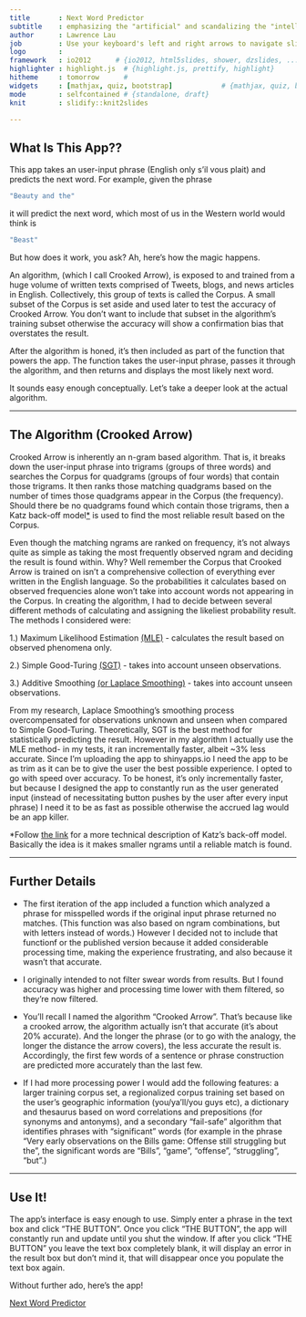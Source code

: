 ```yaml
---
title       : Next Word Predictor
subtitle    : emphasizing the "artificial" and scandalizing the "intelligence" in A.I. 
author      : Lawrence Lau
job         : Use your keyboard's left and right arrows to navigate slides
logo        : 
framework   : io2012      # {io2012, html5slides, shower, dzslides, ...}
highlighter : highlight.js  # {highlight.js, prettify, highlight}
hitheme     : tomorrow      # 
widgets     : [mathjax, quiz, bootstrap]            # {mathjax, quiz, bootstrap}
mode        : selfcontained # {standalone, draft}
knit        : slidify::knit2slides

---
```


## What Is This App??

This app takes an user-input phrase (English only s'il vous plait) and predicts the next word. For example, given the phrase 
```r
"Beauty and the"
```

it will predict the next word, which most of us in the Western world would think is 

```r
"Beast"  
```

But how does it work, you ask?  Ah, here's how the magic happens.

An algorithm, (which I call Crooked Arrow), is exposed to and trained from a huge volume of written texts comprised of Tweets, blogs, and news articles in English.  Collectively, this group of texts is called the Corpus.  A small subset of the Corpus is set aside and used later to test the accuracy of Crooked Arrow. You don't want to include that subset in the algorithm's training subset otherwise the accuracy will show a confirmation bias that overstates the result.  

After the algorithm is honed, it's then included as part of the function that powers the app.  The function takes the user-input phrase, passes it through the algorithm, and then returns and displays the most likely next word.  

It sounds easy enough conceptually.  Let's take a deeper look at the actual algorithm.  

--- 

## The Algorithm (Crooked Arrow)

Crooked Arrow is inherently an n-gram based algorithm. That is, it breaks down the user-input phrase into trigrams (groups of three words) and searches the Corpus for quadgrams (groups of four words) that contain those trigrams.  It then ranks those matching quadgrams based on the number of times those quadgrams appear in the Corpus (the frequency).  Should there be no quadgrams found which contain those trigrams, then a Katz back-off model[*](https://en.wikipedia.org/wiki/Katz%27s_back-off_model) is used to find the most reliable result based on the Corpus. 

Even though the matching ngrams are ranked on frequency, it's not always quite as simple as taking the most frequently observed ngram and deciding the result is found within.  Why?  Well remember the Corpus that Crooked Arrow is trained on isn't a comprehensive collection of everything ever written in the English language. So the probabilities it calculates based on observed frequencies alone  won't take into account words not appearing in the Corpus. In creating the algorithm, I had to decide between several different methods of calculating and assigning the likeliest probability result.  The methods I considered were:

1.)  Maximum Likelihood Estimation [(MLE)](http://en.wikipedia.org/wiki/Maximum_likelihood) - calculates the result based on observed phenomena only. 

2.)  Simple Good-Turing [(SGT)](http://en.wikipedia.org/wiki/Good%E2%80%93Turing_frequency_estimation) - takes into account unseen observations.

3.)  Additive Smoothing [(or Laplace Smoothing)](https://en.wikipedia.org/wiki/Additive_smoothing) - takes into account unseen observations.  

From my research, Laplace Smoothing's smoothing process overcompensated for observations unknown and unseen when compared to Simple Good-Turing. Theoretically, SGT is the best method for statistically predicting the result.  However in my algorithm I actually use the MLE method-  in my tests, it ran incrementally faster, albeit ~3% less accurate.  Since I'm uploading the app to shinyapps.io I need the app to be as trim as it can be to give the user the best possible experience.  I opted to go with speed over accuracy.  To be honest, it's only incrementally faster, but because I designed the app to constantly run as the user generated input (instead of necessitating button pushes by the user after every input phrase) I need it to be as fast as possible otherwise the accrued lag would be an app killer. 

*Follow [the link](https://en.wikipedia.org/wiki/Katz%27s_back-off_model) for a more technical description of Katz's back-off model.  Basically the idea is it makes smaller ngrams until a reliable match is found.

---

## Further Details

- The first iteration of the app included a function which analyzed a phrase for misspelled words if the original input phrase returned no matches. (This function was also based on ngram combinations, but with letters instead of words.) However I decided not to include that functionf or the published version because it added considerable processing time, making the experience frustrating, and also because it wasn't that accurate.  

- I originally intended to not filter swear words from results.  But I found accuracy was higher and processing time lower with them filtered, so they're now filtered.  

- You'll recall I named the algorithm "Crooked Arrow". That's because like a crooked arrow, the algorithm actually isn't that accurate (it's about 20% accurate).  And the longer the phrase (or to go with the analogy, the longer the distance the arrow covers), the less accurate the result is. Accordingly, the first few words of a sentence or phrase construction are predicted more accurately than the last few.   

- If I had more processing power I would add the following features:  a larger training corpus set, a regionalized corpus training set based on the user's geographic information (you/ya'll/you guys etc), a dictionary and thesaurus based on word correlations and prepositions (for synonyms and antonyms), and a secondary "fail-safe" algorithm that identifies phrases with "significant" words (for example in the phrase "Very early observations on the Bills game: Offense still struggling but the", the significant words are "Bills", "game", "offense", "struggling", "but".)



--- 

## Use It!

The app's interface is easy enough to use.  Simply enter a phrase in the text box and click "THE BUTTON".  Once you click "THE BUTTON", the app will constantly run and update until you shut the window.  If after you click "THE BUTTON" you leave the text box completely blank, it will display an error in the result box but don't mind it, that will disappear once you populate the text box again.  

Without further ado, here's the app!

[Next Word Predictor](https://ll8054.shinyapps.io/NextWordPredictor4)

